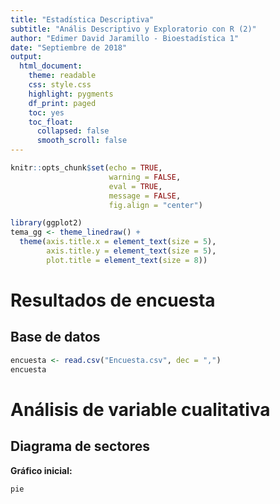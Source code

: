 ```yaml
---
title: "Estadística Descriptiva"
subtitle: "Anális Descriptivo y Exploratorio con R (2)"
author: "Edimer David Jaramillo - Bioestadística 1"
date: "Septiembre de 2018"
output:
  html_document:
    theme: readable
    css: style.css
    highlight: pygments
    df_print: paged
    toc: yes
    toc_float:
      collapsed: false
      smooth_scroll: false
---
```


```r
knitr::opts_chunk$set(echo = TRUE,
                      warning = FALSE,
                      eval = TRUE,
                      message = FALSE,
                      fig.align = "center")

library(ggplot2)
tema_gg <- theme_linedraw() +
  theme(axis.title.x = element_text(size = 5),
        axis.title.y = element_text(size = 5),
        plot.title = element_text(size = 8))
```

# Resultados de encuesta

## Base de datos

```r
encuesta <- read.csv("Encuesta.csv", dec = ",")
encuesta
```

# Análisis de variable cualitativa

## Diagrama de sectores

**Gráfico inicial:**

```r
pie
```

